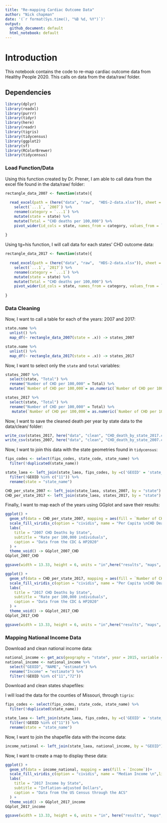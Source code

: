 ```yaml
---
title: "Re-mapping Cardiac Outcome Data"
author: "Nick chapman"
date: '(`r format(Sys.time(), "%B %d, %Y")`)'
output: 
  github_document: default
  html_notebook: default 
---
```


# Introduction
This notebook contains the code to re-map cardiac outcome data from Healthy People 2020. This calls on data from the data/raw/ folder.

## Dependencies
```r
library(dplyr)
library(readxl)
library(purrr)
library(tidyr)
library(here)
library(readr)
library(tigris)
library(tidycensus)
library(ggplot2)
library(sf)
library(RColorBrewer)
library(tidycensus)
```

### Load Function/Data

Using this function created by Dr. Prener, I am able to call data from the excel file found in the data/raw/ folder:

```r
rectangle_data_2007 <- function(state){
  
  read_excel(path = (here("data", "raw",  "HDS-2-data.xlsx")), sheet = state) %>%
    select(`...1`, `2007`) %>%
    rename(category = `...1`) %>%
    mutate(state = state) %>%
    mutate(Total = "CHD deaths per 100,000") %>%
    pivot_wider(id_cols = state, names_from = category, values_from = `2007`)
  
}
```

Using tg=his function, I will call data for each states' CHD outcome data:

```r
rectangle_data_2017 <- function(state){
  
  read_excel(path = (here("data", "raw",  "HDS-2-data.xlsx")), sheet = state) %>%
    select(`...1`, `2017`) %>%
    rename(category = `...1`) %>%
    mutate(state = state) %>%
    mutate(Total = "CHD deaths per 100,000") %>%
    pivot_wider(id_cols = state, names_from = category, values_from = `2017`)
  
}
```

### Data Cleaning

Now, I want to call a table for each of the years: 2007 and 2017:

```r
state.name %>%
  unlist() %>%
  map_df(~ rectangle_data_2007(state = .x)) -> states_2007 
```

```r
state.name %>%
  unlist() %>%
  map_df(~ rectangle_data_2017(state = .x)) -> states_2017 
```

Now, I want to select only the `state` and `total` variables:

```r
states_2007 %>%
  select(state, "Total") %>%
  rename("Number of CHD per 100,000" = Total) %>%
  mutate(`Number of CHD per 100,000`= as.numeric(`Number of CHD per 100,000`))-> states_2007
```

```r
states_2017 %>%
  select(state, "Total") %>%
  rename("Number of CHD per 100,000" = Total) %>%
   mutate(`Number of CHD per 100,000`= as.numeric(`Number of CHD per 100,000`))-> states_2017
```

Now, I want to save the cleaned death per year by state data to the data/clean/ folder:

```r
write_csv(states_2017, here("data", "clean", "CHD_death_by_state_2017.csv"))
write_csv(states_2007, here("data", "clean", "CHD_death_by_state_2007.csv"))
```


Now, I want to join this data with the state geometries found in `tidycensus`:

```r
fips_codes <- select(fips_codes, state_code, state_name) %>%
  filter(!duplicated(state_name))
```

```r
state_laea <- left_join(state_laea, fips_codes, by =c('GEOID' = 'state_code')) %>%
  filter(!GEOID %in% c("11")) %>%
  rename(state = "state_name")
```


```r
CHD_per_state_2007 <- left_join(state_laea, states_2007, by = "state")
CHD_per_state_2017 <- left_join(state_laea, states_2017, by = "state")
```

Finally, I want to map each of the years using GGplot and save their results:

```r
ggplot() +
  geom_sf(data = CHD_per_state_2007, mapping = aes(fill = `Number of CHD per 100,000`))+
  scale_fill_viridis_c(option = "cividis", name = "Per Capita \nCHD Deaths", limits = c(50, 200), direction = -1) +
  labs(
    title = "2007 CHD Deaths by State",
    subtitle = "Rate per 100,000 individuals",
    caption = "Data from the CDC & HP2020"
  ) +
  theme_void() -> GGplot_2007_CHD
GGplot_2007_CHD
```

```r
ggsave(width = 13.33, height = 6, units = "in",here("results", "maps", "GGplot_2007_CHD_Deaths.png"), GGplot_2007_CHD, dpi = 500)
```


```r
ggplot() +
  geom_sf(data = CHD_per_state_2017, mapping = aes(fill = `Number of CHD per 100,000`))+
  scale_fill_viridis_c(option = "cividis", name = "Per Capita \nCHD Deaths",limits = c(50, 200), direction = -1) +
  labs(
    title = "2017 CHD Deaths by State",
    subtitle = "Rate per 100,000 individuals",
    caption = "Data from the CDC & HP2020"
  ) +
  theme_void() -> GGplot_2017_CHD
GGplot_2017_CHD
``` 

```r
ggsave(width = 13.33, height = 6, units = "in",here("results", "maps", "GGplot_2017_CHD_Deaths.png"), GGplot_2017_CHD, dpi = 500)
```

### Mapping National Income Data

Download and clean national income data:
```r
national_income <- get_acs(geography = "state", year = 2015, variable = "B19326_001", survey = "acs5")
national_income <- national_income %>% 
  select("GEOID", "NAME", "estimate") %>%
  rename("Income" = "estimate") %>%
  filter(!GEOID %in% c("11","72"))
```

Download and clean states shapefiles:

I will load the data for the counties of Missouri, through `tigris`:
```r
fips_codes <- select(fips_codes, state_code, state_name) %>%
  filter(!duplicated(state_name))
```

```r
state_laea <- left_join(state_laea, fips_codes, by =c('GEOID' = 'state_code')) %>%
  filter(!GEOID %in% c("11")) %>%
  rename(state = "state_name")
```

Now, I want to join the shapefile data with the income data:

```r
income_national <- left_join(state_laea, national_income, by = "GEOID")
```

Now, I want to create a map to display these data:

```r
ggplot() +
  geom_sf(data = income_national, mapping = aes(fill = `Income`))+
  scale_fill_viridis_c(option = "cividis", name = "Median Income \n",limits = c(20000,40000), direction = -1) +
  labs(
    title = "2017 Income by State",
    subtitle = "Inflation-adjusted Dollars",
    caption = "Data from the US Census through the ACS"
  ) +
  theme_void() -> GGplot_2017_income
GGplot_2017_income
```

```r
ggsave(width = 13.33, height = 6, units = "in", here("results", "maps", "GGplot_2017_Income.png"), GGplot_2017_income, dpi = 500)
```
